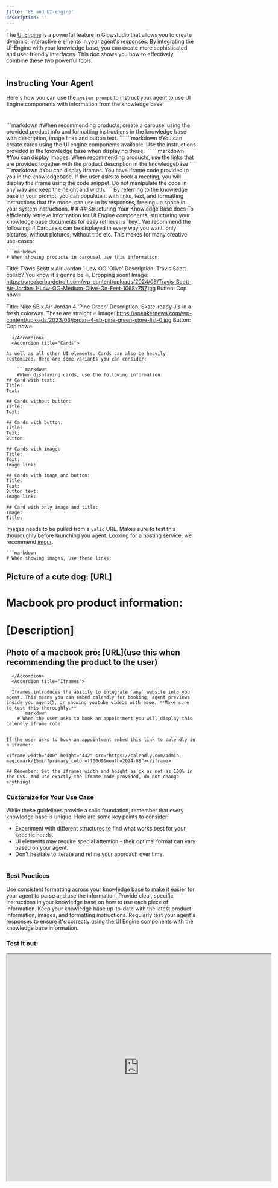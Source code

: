 ```yaml
---
title: 'KB and UI-engine'
description: ''
---
```

The [UI Engine](features/ui-engine) is a powerful feature in Glowstudio that allows you to create dynamic, interactive elements in your agent's responses. By integrating the UI-Engine with your knowledge base, you can create more sophisticated and user friendly interfaces. This doc shows you how to effectively combine these two powerful tools.





#
## Instructing Your Agent
Here's how you can use the `system prompt` to instruct your agent to use UI Engine components with information from the knowledge base:
#
<Tabs>
  <Tab title="Carousels">
    ```markdown
    #When recommending products, create a carousel using the provided product info and formatting instructions in the knowledge base with description, image links and button text.
    ```
  </Tab>
  <Tab title="Cards">
    ```markdown
    #You can create cards using the UI engine components available. Use the instructions provided in the knowledge base when displaying these.
    ```
  </Tab>
  <Tab title="Images">
    ```markdown
    #You can display images. When recommending products, use the links that are provided together with the product description in the knowledgebase
    ```
  </Tab>
  <Tab title="Iframes">
    ```markdown
    #You can display iframes. You have iframe code provided to you in the knowledgebase. If the user asks to book a meeting, you will display the iframe using the code snippet. Do not manipulate the code in any way and keep the height and width.
    ```
  </Tab>
</Tabs>
<Info>
  By referring to the knowledge base in your prompt, you can populate it with links, text, and formatting instructions that the model can use in its responses, freeing up space in your system instructions.
</Info>
#
#
## Structuring Your Knowledge Base docs
To efficiently retrieve information for UI Engine components, structuring your knowledge base documents for easy retrieval is `key`. We recommend the following:
#
<AccordionGroup>
  <Accordion title="Carousels">
Carousels can be displayed in every way you want. only pictures, without pictures, without title etc. This makes for many creative use-cases:

    ```markdown
    # When showing products in carousel use this information:

Title: Travis Scott x Air Jordan 1 Low OG 'Olive'
Description: Travis Scott collab? You know it's gonna be 🔥. Dropping soon!
Image: https://sneakerbardetroit.com/wp-content/uploads/2024/06/Travis-Scott-Air-Jordan-1-Low-OG-Medium-Olive-On-Feet-1068x757.jpg
Button: Cop now🔥

Title: Nike SB x Air Jordan 4 'Pine Green'
Description: Skate-ready J's in a fresh colorway. These are straight 🔥
Image: https://sneakernews.com/wp-content/uploads/2023/03/jordan-4-sb-pine-green-store-list-0.jpg
Button: Cop now🔥
```
  </Accordion>
  <Accordion title="Cards">

As well as all other UI elements. Cards can also be heavily customized. Here are some variants you can consider:

    ```markdown
    #When displaying cards, use the following information:
## Card with text:
Title:
Text:

## Cards without button:
Title:
Text:

## Cards with button:
Title:
Text:
Button:
 
## Cards with image:
Title:
Text:
Image link:

## Cards with image and button:
Title:
Text:
Button text:
Image link:

## Card with only image and title:
Image:
Title:
```
  </Accordion>
  <Accordion title="Images">

Images needs to be pulled from a `valid` URL. Makes sure to test this thouroughly before launching you agent. Looking for a hosting service, we recommend [imgur](https://img.doerig.dev/).

    ```markdown
    # When showing images, use these links:


## Picture of a cute dog: [URL]



# Macbook pro product information:

# [Description]

## Photo of a macbook pro: [URL](use this when recommending the product to the user)
```
  </Accordion>
  <Accordion title="Iframes">

  Iframes introduces the ability to integrate `any` website into you agent. This means you can embed calendly for booking, agent previews inside you agent😯, or showing youtube videos with ease. **Make sure to test this thoroughly.**
    ```markdown
    # When the user asks to book an appointment you will display this calendly iframe code:


If the user asks to book an appointment embed this link to calendly in a iframe:

<iframe width="400" height="442" src="https://calendly.com/admin-magicmark/15min?primary_color=ff00d9&month=2024-08"></iframe>

## Remember: Set the iframes width and height as px as not as 100% in the CSS. And use exactly the iframe code provided, do not change anything!

```
  </Accordion>
</AccordionGroup>


<Tip>
  <h3>Customize for Your Use Case</h3>
  <p>While these guidelines provide a solid foundation, remember that every knowledge base is unique. Here are some key points to consider:</p>
  <ul>
    <li>Experiment with different structures to find what works best for your specific needs.</li>
    <li>UI elements may require special attention - their optimal format can vary based on your agent.</li>
    <li>Don't hesitate to iterate and refine your approach over time.</li>
  </ul>
</Tip>

#
### Best Practices
<CardGroup cols={2}>
  <Card title="Consistent Formatting" icon="align-left">
    Use consistent formatting across your knowledge base to make it easier for your agent to parse and use the information.
  </Card>
  <Card title="Clear Instructions" icon="clipboard-list">
    Provide clear, specific instructions in your knowledge base on how to use each piece of information.
  </Card>
  <Card title="Regular Updates" icon="arrows-rotate">
    Keep your knowledge base up-to-date with the latest product information, images, and formatting instructions.
  </Card>
  <Card title="Test Thoroughly" icon="vial">
    Regularly test your agent's responses to ensure it's correctly using the UI Engine components with the knowledge base information.
  </Card>
</CardGroup>

### Test it out:


<iframe src="https://voiceglow.org/app/eu/render/gib2no07kqdy1f2m/iframe" width="700" height="600" style={{borderRadius: '1.2rem' }} />
>Try asking Gia to book an appointment or tell you anything about Glowstudio and see the UI-engine in action.